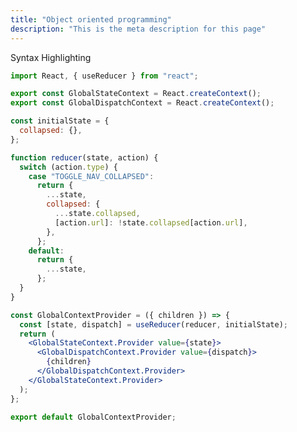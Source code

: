 ```yaml
---
title: "Object oriented programming"
description: "This is the meta description for this page"
---
```


Syntax Highlighting

```jsx
import React, { useReducer } from "react";

export const GlobalStateContext = React.createContext();
export const GlobalDispatchContext = React.createContext();

const initialState = {
  collapsed: {},
};

function reducer(state, action) {
  switch (action.type) {
    case "TOGGLE_NAV_COLLAPSED":
      return {
        ...state,
        collapsed: {
          ...state.collapsed,
          [action.url]: !state.collapsed[action.url],
        },
      };
    default:
      return {
        ...state,
      };
  }
}

const GlobalContextProvider = ({ children }) => {
  const [state, dispatch] = useReducer(reducer, initialState);
  return (
    <GlobalStateContext.Provider value={state}>
      <GlobalDispatchContext.Provider value={dispatch}>
        {children}
      </GlobalDispatchContext.Provider>
    </GlobalStateContext.Provider>
  );
};

export default GlobalContextProvider;
```
